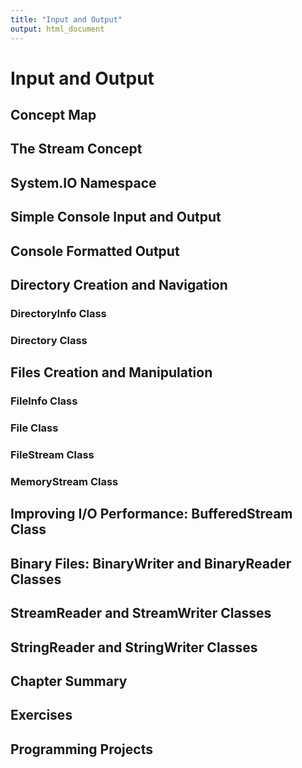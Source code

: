 ```yaml
---
title: "Input and Output"
output: html_document
---
```


# Input and Output

## Concept Map 
## The Stream Concept 
## System.IO Namespace 
## Simple Console Input and Output 
## Console Formatted Output 
## Directory Creation and Navigation 
### DirectoryInfo Class 
### Directory Class 
## Files Creation and Manipulation 
### FileInfo Class 
### File Class 
### FileStream Class 
### MemoryStream Class 
## Improving I/O Performance: BufferedStream Class 
## Binary Files: BinaryWriter and BinaryReader Classes 
## StreamReader and StreamWriter Classes 
## StringReader and StringWriter Classes 
## Chapter Summary 
## Exercises 
## Programming Projects